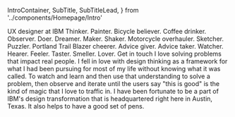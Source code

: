   IntroContainer,
  SubTitle,
  SubTitleLead,
} from '../components/Homepage/Intro'

<Grid>
  <IntroContainer>
    <Title>
      Matt <br /> Cardinal
    </Title>
    <SubTitle>UX designer at IBM</SubTitle>
    <SubTitleLead>
      Thinker. Painter. Bicycle believer. Coffee drinker. Observer. Doer.
      Dreamer. Maker. Shaker. Motorcycle overhauler. Sketcher. Puzzler. Portland
      Trail Blazer cheerer. Advice giver. Advice taker. Watcher. Hearer. Feeler.
      Taster. Smeller. Lover.
    </SubTitleLead>
    <PrimaryButton>Get in touch</PrimaryButton>
  </IntroContainer>
  <SummaryImage />
  <SummaryContent>
    I love solving problems that impact real people. I fell in love with design
    thinking as a framework for what I had been pursuing for most of my life
    without knowing what it was called. To watch and learn and then use that
    understanding to solve a problem, then observe and iterate until the users
    say "this is good" is the kind of magic that I love to traffic in. I have
    been fortunate to be a part of IBM's design transformation that is
    headquartered right here in Austin, Texas. It also helps to have a good set
    of pens.
  </SummaryContent>
  <ProjectContainer />
</Grid>
